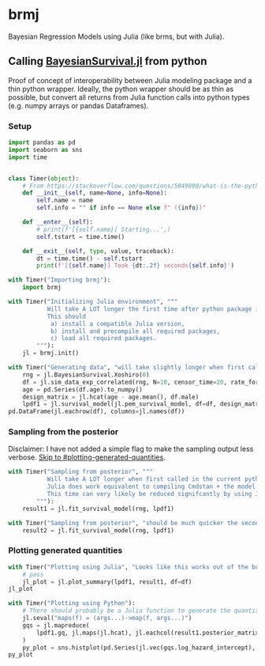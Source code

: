 # brmj

Bayesian Regression Models using Julia (like brms, but with Julia).

## Calling [BayesianSurvival.jl](https://github.com/nsiccha/BayesianSurvival.jl) from python

Proof of concept of interoperability between Julia modeling package and a thin python wrapper.
Ideally, the python wrapper should be as thin as possible, but convert all returns from Julia function calls into python types (e.g. numpy arrays or pandas Dataframes).

### Setup

```python
import pandas as pd
import seaborn as sns
import time


class Timer(object):
    # From https://stackoverflow.com/questions/5849800/what-is-the-python-equivalent-of-matlabs-tic-and-toc-functions
    def __init__(self, name=None, info=None):
        self.name = name
        self.info = "" if info == None else f" ({info})"

    def __enter__(self):
        # print(f'[{self.name}] Starting...',)
        self.tstart = time.time()

    def __exit__(self, type, value, traceback):
        dt = time.time() - self.tstart
        print(f'[{self.name}] Took {dt:.2f} seconds{self.info}') 
```

```python
with Timer("Importing brmj"):
    import brmj
```
```python

with Timer("Initializing Julia environment", """
           Will take A LOT longer the first time after python package installation.
           This should 
            a) install a compatible Julia version,
            b) install and precompile all required packages,
            c) load all required packages.
        """):
    jl = brmj.init()
```
```python
with Timer("Generating data", "will take slightly longer when first called in the current python session"):
    rng = jl.BayesianSurvival.Xoshiro(0)
    df = jl.sim_data_exp_correlated(rng, N=10, censor_time=20, rate_form="UNUSED, CURRENTLY HARD CODED TO BE: log_rate~1+male", rate_coefs=[-3, .5])
    age = pd.Series(df.age).to_numpy()
    design_matrix = jl.hcat(age - age.mean(), df.male)
    lpdf1 = jl.survival_model(jl.pem_survival_model, df=df, design_matrix=design_matrix)
pd.DataFrame(jl.eachrow(df), columns=jl.names(df))
```
### Sampling from the posterior

Disclaimer: I have not added a simple flag to make the sampling output less verbose. [Skip to #plotting-generated-quantities](#plotting-generated-quantities).
```python
with Timer("Sampling from posterior", """
           Will take A LOT longer when first called in the current python session - ~120s for me. 
           Julia does work equivalent to compiling Cmdstan + the model. 
           This time can very likely be reduced signifcantly by using Julia's precompilation mechanisms, but I don't know (yet) how to do it.
        """):
    result1 = jl.fit_survival_model(rng, lpdf1)
```
```python


with Timer("Sampling from posterior", "should be much quicker the second time around - < 1s for me"):
    result2 = jl.fit_survival_model(rng, lpdf1)
```
### Plotting generated quantities
```python
with Timer("Plotting using Julia", "Looks like this works out of the box."):
    # pass
    jl_plot = jl.plot_summary(lpdf1, result1, df=df)
jl_plot
```
```python
with Timer("Plotting using Python"):
    # There should probably be a Julia function to generate the quantities of interest
    jl.seval("maps(f) = (args...)->map(f, args...)")
    gqs = jl.mapreduce(
        lpdf1.gq, jl.maps(jl.hcat), jl.eachcol(result1.posterior_matrix)
    )
    py_plot = sns.histplot(pd.Series(jl.vec(gqs.log_hazard_intercept), name="log_hazard_intercept"))
py_plot
```